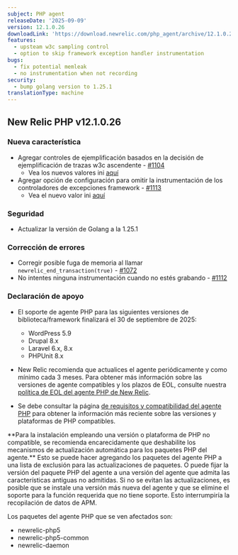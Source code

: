 ```yaml
---
subject: PHP agent
releaseDate: '2025-09-09'
version: 12.1.0.26
downloadLink: 'https://download.newrelic.com/php_agent/archive/12.1.0.26'
features:
  - upsteam w3c sampling control
  - option to skip framework exception handler instrumentation
bugs:
  - fix potential memleak
  - no instrumentation when not recording
security:
  - bump golang version to 1.25.1
translationType: machine
---
```


## New Relic PHP v12.1.0.26

### Nueva característica

* Agregar controles de ejemplificación basados en la decisión de ejemplificación de trazas w3c ascendente - [#1104](https://github.com/newrelic/newrelic-php-agent/pull/1104)
  * Vea los nuevos valores ini [aquí](https://docs.newrelic.com/docs/apm/agents/php-agent/configuration/php-agent-configuration/#inivar-sampler-remote-parent-sampled)
* Agregar opción de configuración para omitir la instrumentación de los controladores de excepciones framework - [#1113](https://github.com/newrelic/newrelic-php-agent/pull/1113)
  * Vea el nuevo valor ini [aquí](https://docs.newrelic.com/docs/apm/agents/php-agent/configuration/php-agent-configuration/#inivar-ignore-framework-exception-handler)

### Seguridad

* Actualizar la versión de Golang a la 1.25.1

### Corrección de errores

* Corregir posible fuga de memoria al llamar `newrelic_end_transaction(true)` - [#1072](https://github.com/newrelic/newrelic-php-agent/pull/1072)
* No intentes ninguna instrumentación cuando no estés grabando - [#1112](https://github.com/newrelic/newrelic-php-agent/pull/1112)

### Declaración de apoyo

* El soporte de agente PHP para las siguientes versiones de biblioteca/framework finalizará el 30 de septiembre de 2025:

  * WordPress 5.9
  * Drupal 8.x
  * Laravel 6.x, 8.x
  * PHPUnit 8.x

* New Relic recomienda que actualices el agente periódicamente y como mínimo cada 3 meses. Para obtener más información sobre las versiones de agente compatibles y los plazos de EOL, consulte nuestra [política de EOL del agente PHP de New Relic](https://docs.newrelic.com/docs/apm/agents/php-agent/getting-started/php-agent-eol-policy/).

* Se debe consultar la página [de requisitos y compatibilidad del agente PHP](https://docs.newrelic.com/docs/apm/agents/php-agent/getting-started/php-agent-compatibility-requirements/) para obtener la información más reciente sobre las versiones y plataformas de PHP compatibles.

<Callout variant="important">
  **Para la instalación empleando una versión o plataforma de PHP no compatible, se recomienda encarecidamente que deshabilite los mecanismos de actualización automática para los paquetes PHP del agente.** Esto se puede hacer agregando los paquetes del agente PHP a una lista de exclusión para las actualizaciones de paquetes. O puede fijar la versión del paquete PHP del agente a una versión del agente que admita las características antiguas no admitidas. Si no se evitan las actualizaciones, es posible que se instale una versión más nueva del agente y que se elimine el soporte para la función requerida que no tiene soporte. Esto interrumpiría la recopilación de datos de APM.

  Los paquetes del agente PHP que se ven afectados son:

  * newrelic-php5
  * newrelic-php5-common
  * newrelic-daemon
</Callout>